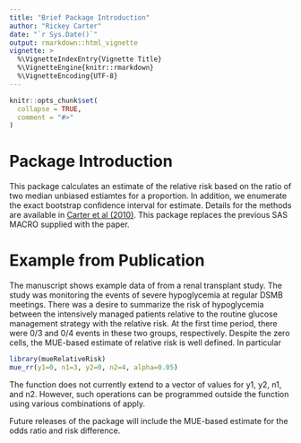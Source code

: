 ```yaml
---
title: "Brief Package Introduction"
author: "Rickey Carter"
date: "`r Sys.Date()`"
output: rmarkdown::html_vignette
vignette: >
  %\VignetteIndexEntry{Vignette Title}
  %\VignetteEngine{knitr::rmarkdown}
  %\VignetteEncoding{UTF-8}
---
```


```r
knitr::opts_chunk$set(
  collapse = TRUE,
  comment = "#>"
)
```


# Package Introduction

This package calculates an estimate of the relative risk based on the ratio of two median unbiased estiamtes for a proportion. In addition, we enumerate the exact bootstrap confidence interval for estimate.  Details for the methods are available in [Carter et al (2010)](https://www.ncbi.nlm.nih.gov/pmc/articles/PMC2918902/). This package replaces the previous SAS MACRO supplied with the paper.

# Example from Publication

The manuscript shows example data of from a renal transplant study. The study was monitoring the events of severe hypoglycemia at regular DSMB meetings. There was a desire to summarize the risk of hypoglycemia between the intensively managed patients relative to the routine glucose management strategy with the relative risk. At the first time period, there were 0/3 and 0/4 events in these two groups, respectively. Despite the zero cells, the MUE-based estimate of relative risk is well defined. In particular

```r
library(mueRelativeRisk)
mue_rr(y1=0, n1=3, y2=0, n2=4, alpha=0.05)
```

The function does not currently extend to a vector of values for y1, y2, n1, and n2. However, such operations can be programmed outside the function using various combinations of apply. 

Future releases of the package will include the MUE-based estimate for the odds ratio and risk difference. 